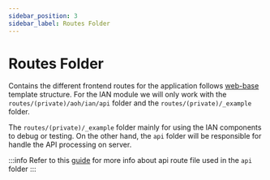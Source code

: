 ```yaml
---
sidebar_position: 3
sidebar_label: Routes Folder
---
```


# Routes Folder

Contains the different frontend routes for the application follows
[web-base](../../../web-base/overview/overview.md) template structure. For the IAN module we will only work with the `routes/(private)/aoh/ian/api` folder and
the `routes/(private)/_example` folder.

The `routes/(private)/_example` folder mainly for using the IAN components to debug or testing. On the other hand, the `api` folder will be responsible for handle
the API processing on server.

:::info
Refer to this [guide](https://svelte.dev/docs/kit/routing#server) for more info about api route file used in the `api` folder
:::
